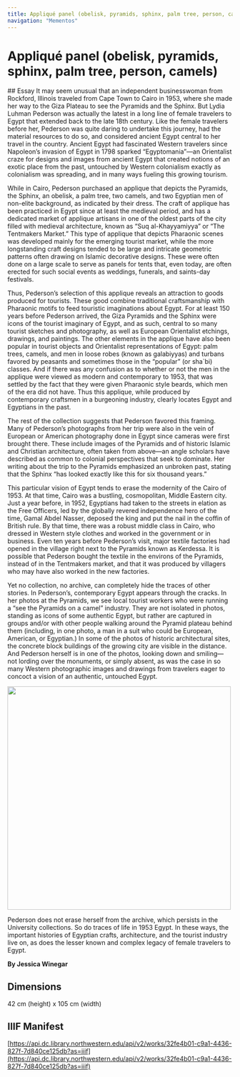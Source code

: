 ```yaml
---
title: Appliqué panel (obelisk, pyramids, sphinx, palm tree, person, camels)
navigation: "Mementos"
---
```

# Appliqué panel (obelisk, pyramids, sphinx, palm tree, person, camels)
<Viewer options = "showTitle: false" iiifContent="https://api.dc.library.northwestern.edu/api/v2/works/32fe4b01-c9a1-4436-827f-7d840ce125db?as=iiif" />
## Essay
It may seem unusual that an independent businesswoman from Rockford, Illinois traveled from Cape Town to Cairo in 1953, where she made her way to the Giza Plateau to see the Pyramids and the Sphinx. But Lydia Luhman Pederson was actually the latest in a long line of female travelers to Egypt that extended back to the late 18th century. Like the female travelers before her, Pederson was quite daring to undertake this journey, had the material resources to do so, and considered ancient Egypt central to her travel in the country. Ancient Egypt had fascinated Western travelers since Napoleon’s invasion of Egypt in 1798 sparked “Egyptomania”—an Orientalist craze for designs and images from ancient Egypt that created notions of an exotic place from the past, untouched by Western colonialism exactly as colonialism was spreading, and in many ways fueling this growing tourism.

While in Cairo, Pederson purchased an applique that depicts the Pyramids, the Sphinx, an obelisk, a palm tree, two camels, and two Egyptian men of non-elite background, as indicated by their dress. The craft of applique has been practiced in Egypt since at least the medieval period, and has a dedicated market of applique artisans in one of the oldest parts of the city filled with medieval architecture, known as “Suq al-Khayyamiyya” or “The Tentmakers Market.” This type of applique that depicts Pharaonic scenes was developed mainly for the emerging tourist market, while the more longstanding craft designs tended to be large and intricate geometric patterns often drawing on Islamic decorative designs. These were often done on a large scale to serve as panels for tents that, even today, are often erected for such social events as weddings, funerals, and saints-day festivals. 

Thus, Pederson’s selection of this applique reveals an attraction to goods produced for tourists. These good combine traditional craftsmanship with Pharaonic motifs to feed touristic imaginations about Egypt. For at least 150 years before Pederson arrived, the Giza Pyramids and the Sphinx were icons of the tourist imaginary of Egypt, and as such, central to so many tourist sketches and photography, as well as European Orientalist etchings, drawings, and paintings. The other elements in the applique have also been popular in tourist objects and Orientalist representations of Egypt: palm trees, camels, and men in loose robes (known as galabiyyas) and turbans favored by peasants and sometimes those in the “popular” (or sha`bi) classes. And if there was any confusion as to whether or not the men in the applique were viewed as modern and contemporary to 1953, that was settled by the fact that they were given Pharaonic style beards, which men of the era did not have. Thus this applique, while produced by contemporary craftsmen in a burgeoning industry, clearly locates Egypt and Egyptians in the past. 

The rest of the collection suggests that Pederson favored this framing. Many of Pederson’s photographs from her trip were also in the vein of European or American photography done in Egypt since cameras were first brought there. These include images of the Pyramids and of historic Islamic and Christian architecture, often taken from above—an angle scholars have described as common to colonial perspectives that seek to dominate. Her writing about the trip to the Pyramids emphasized an unbroken past, stating that the Sphinx “has looked exactly like this for six thousand years.”

This particular vision of Egypt tends to erase the modernity of the Cairo of 1953. At that time, Cairo was a bustling, cosmopolitan, Middle Eastern city. Just a year before, in 1952, Egyptians had taken to the streets in elation as the Free Officers, led by the globally revered independence hero of the time, Gamal Abdel Nasser, deposed the king and put the nail in the coffin of British rule. By that time, there was a robust middle class in Cairo, who dressed in Western style clothes and worked in the government or in business. Even ten years before Pederson’s visit, major textile factories had opened in the village right next to the Pyramids known as Kerdessa. It is possible that Pederson bought the textile in the environs of the Pyramids, instead of in the Tentmakers market, and that it was produced by villagers who may have also worked in the new factories. 

Yet no collection, no archive, can completely hide the traces of other stories. In Pederson’s, contemporary Egypt appears through the cracks. In her photos at the Pyramids, we see local tourist workers who were running a “see the Pyramids on a camel” industry. They are not isolated in photos, standing as icons of some authentic Egypt, but rather are captured in groups and/or with other people walking around the Pyramid plateau behind them (including, in one photo, a man in a suit who could be European, American, or Egyptian.) In some of the photos of historic architectural sites, the concrete block buildings of the growing city are visible in the distance. And Pederson herself is in one of the photos, looking down and smiling—not lording over the monuments, or simply absent, as was the case in so many Western photographic images and drawings from travelers eager to concoct a vision of an authentic, untouched Egypt. 

<Image
  height="500px"
  label="Photographs from Lydia Pederson's Scrapbook"
  src="https://iiif.dc.library.northwestern.edu/iiif/3/2f535e18-2ee3-4b0e-9aaa-0ddd002a35e0/full/3000,/0/default.jpg"
/>

Pederson does not erase herself from the archive, which persists in the University collections. So do traces of life in 1953 Egypt. In these ways, the important histories of Egyptian crafts, architecture, and the tourist industry live on, as does the lesser known and complex legacy of female travelers to Egypt.  

<strong>By Jessica Winegar </strong>
## Dimensions
42 cm (height) x 105 cm (width)
## IIIF Manifest
[https://api.dc.library.northwestern.edu/api/v2/works/32fe4b01-c9a1-4436-827f-7d840ce125db?as=iiif](https://api.dc.library.northwestern.edu/api/v2/works/32fe4b01-c9a1-4436-827f-7d840ce125db?as=iiif)
